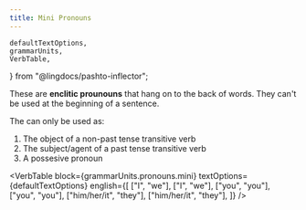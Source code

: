 ```yaml
---
title: Mini Pronouns
---
```


<!-- 

Copyright (c) 2021 lingdocs.com 

The content of the chapters/book is licensed by a
Attribution-ShareAlike 4.0 International License (CC BY-SA 4.0)
https://creativecommons.org/licenses/by-sa/4.0/
https://creativecommons.org/licenses/by-sa/4.0/legalcode
    
-->


    defaultTextOptions,
    grammarUnits,
    VerbTable,
} from "@lingdocs/pashto-inflector";

These are **enclitic prounouns** that hang on to the back of words. They can't be used at the beginning of a sentence.

The can only be used as:

1. The object of a non-past tense transitive verb
2. The subject/agent of a past tense transitive verb
3. A possesive pronoun

<VerbTable
    block={grammarUnits.pronouns.mini}
    textOptions={defaultTextOptions}
    english={[
        ["I", "we"],
        ["I", "we"],
        ["you", "you"],
        ["you", "you"],
        ["him/her/it", "they"],
        ["him/her/it", "they"],
    ]}
/>